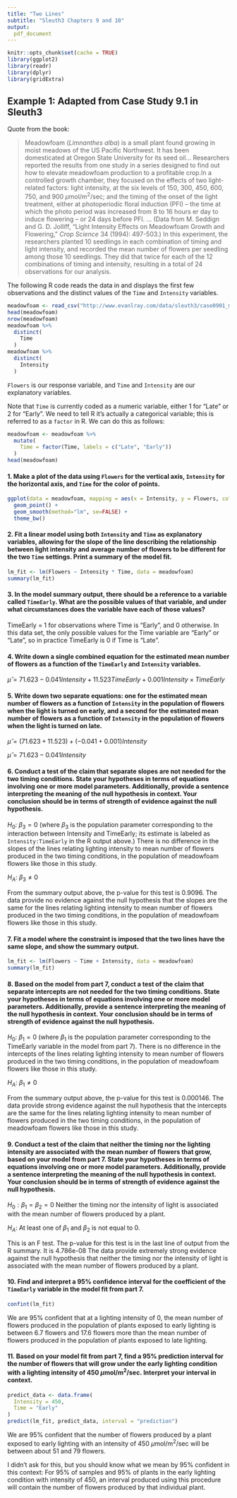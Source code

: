 ---
title: "Two Lines"
subtitle: "Sleuth3 Chapters 9 and 10"
output:
  pdf_document
---

```{r setup, include=FALSE}
knitr::opts_chunk$set(cache = TRUE)
library(ggplot2)
library(readr)
library(dplyr)
library(gridExtra)
```

## Example 1: Adapted from Case Study 9.1 in Sleuth3

Quote from the book:

> Meadowfoam (*Limnanthes alba*) is a small plant found growing in moist meadows of the US Pacific Northwest.  It has been domesticated at Oregon State University for its seed oil... Researchers reported the results from one study in a series designed to find out how to elevate meadowfoam production to a profitable crop.In a controlled growth chamber, they focused on the effects of two light-related factors: light intensity, at the six levels of 150, 300, 450, 600, 750, and 900 $\mu$mol/m$^2$/sec; and the timing of the onset of the light treatment, either at photoperiodic floral induction (PFI) -- the time at which the photo period was increased from 8 to 16 hours er day to induce flowering -- or 24 days before PFI. ... (Data from M. Seddign and G. D. Jolliff, "Light Intensity Effects on Meadowfoam Growth and Flowering," *Crop Science* 34 (1994): 497-503.)
In this experiment, the researchers planted 10 seedlings in each combination of timing and light intensity, and recorded the mean number of flowers per seedling among those 10 seedlings.  They did that twice for each of the 12 combinations of timing and intensity, resulting in a total of 24 observations for our analysis.

The following R code reads the data in and displays the first few observations and the distinct values of the `Time` and `Intensity` variables.

```{r, echo=FALSE, message=FALSE}
meadowfoam <- read_csv("http://www.evanlray.com/data/sleuth3/case0901_meadowfoam.csv")
head(meadowfoam)
nrow(meadowfoam)
meadowfoam %>%
  distinct(
    Time
  )
meadowfoam %>%
  distinct(
    Intensity
  )
```

`Flowers` is our response variable, and `Time` and `Intensity` are our explanatory variables.

Note that `Time` is currently coded as a numeric variable, either 1 for "Late" or 2 for "Early".  We need to tell R it's actually a categorical variable; this is referred to as a `factor` in R.  We can do this as follows:

```{r}
meadowfoam <- meadowfoam %>%
  mutate(
    Time = factor(Time, labels = c("Late", "Early"))
  )
head(meadowfoam)
```

#### 1. Make a plot of the data using `Flowers` for the vertical axis, `Intensity` for the horizontal axis, and `Time` for the color of points.

```{r fig.align='center'}
ggplot(data = meadowfoam, mapping = aes(x = Intensity, y = Flowers, color = Time)) +
  geom_point() + 
  geom_smooth(method="lm", se=FALSE) + 
  theme_bw()
```

#### 2. Fit a linear model using both `Intensity` and `Time` as explanatory variables, allowing for the slope of the line describing the relationship between light intensity and average number of flowers to be different for the two `Time` settings.  Print a summary of the model fit.

```{r}
lm_fit <- lm(Flowers ~ Intensity * Time, data = meadowfoam)
summary(lm_fit)
```

#### 3. In the model summary output, there should be a reference to a variable called `TimeEarly`.  What are the possible values of that variable, and under what circumstances does the variable have each of those values?

TimeEarly = 1 for observations where Time is "Early", and 0 otherwise.  In this data set, the only possible values for the Time variable are "Early" or "Late", so in practice TimeEarly is 0 if Time is "Late".

#### 4. Write down a single combined equation for the estimated mean number of flowers as a function of the `TimeEarly` and `Intensity` variables.

$\hat{\mu} = 71.623 - 0.041 Intensity + 11.523 TimeEarly + 0.001 Intensity \times TimeEarly$

#### 5. Write down two separate equations: one for the estimated mean number of flowers as a function of `Intensity` in the population of flowers when the light is turned on early, and a second for the estimated mean number of flowers as a function of `Intensity` in the population of flowers when the light is turned on late.

$\hat{\mu} = (71.623 + 11.523) + (- 0.041 + 0.001) Intensity$

$\hat{\mu} = 71.623 - 0.041 Intensity$

#### 6. Conduct a test of the claim that separate slopes are not needed for the two timing conditions.  State your hypotheses in terms of equations involving one or more model parameters.  Additionally, provide a sentence interpreting the meaning of the null hypothesis in context.  Your conclusion should be in terms of strength of evidence against the null hypothesis.

$H_0$: $\beta_3 = 0$ (where $\beta_3$ is the population parameter corresponding to the interaction between Intensity and TimeEarly; its estimate is labeled as `Intensity:TimeEarly` in the R output above.) There is no difference in the slopes of the lines relating lighting intensity to mean number of flowers produced in the two timing conditions, in the population of meadowfoam flowers like those in this study.

$H_A$: $\beta_3 \neq 0$

From the summary output above, the p-value for this test is 0.9096.  The data provide no evidence against the null hypothesis that the slopes are the same for the lines relating lighting intensity to mean number of flowers produced in the two timing conditions, in the population of meadowfoam flowers like those in this study.

#### 7. Fit a model where the constraint is imposed that the two lines have the same slope, and show the summary output.

```{r}
lm_fit <- lm(Flowers ~ Time + Intensity, data = meadowfoam)
summary(lm_fit)
```

#### 8. Based on the model from part 7, conduct a test of the claim that separate intercepts are not needed for the two timing conditions.  State your hypotheses in terms of equations involving one or more model parameters.  Additionally, provide a sentence interpreting the meaning of the null hypothesis in context.  Your conclusion should be in terms of strength of evidence against the null hypothesis.

$H_0$: $\beta_1 = 0$ (where $\beta_1$ is the population parameter corresponding to the TimeEarly variable in the model from part 7). There is no difference in the intercepts of the lines relating lighting intensity to mean number of flowers produced in the two timing conditions, in the population of meadowfoam flowers like those in this study.

$H_A$: $\beta_1 \neq 0$

From the summary output above, the p-value for this test is 0.000146.  The data provide strong evidence against the null hypothesis that the intercepts are the same for the lines relating lighting intensity to mean number of flowers produced in the two timing conditions, in the population of meadowfoam flowers like those in this study.

#### 9. Conduct a test of the claim that neither the timing nor the lighting intensity are associated with the mean number of flowers that grow, based on your model from part 7.  State your hypotheses in terms of equations involving one or more model parameters.  Additionally, provide a sentence interpreting the meaning of the null hypothesis in context.  Your conclusion should be in terms of strength of evidence against the null hypothesis.

$H_0: \beta_1 = \beta_2 = 0$ Neither the timing nor the intensity of light is associated with the mean number of flowers produced by a plant.

$H_A$: At least one of $\beta_1$ and $\beta_2$ is not equal to 0.

This is an F test.  The p-value for this test is in the last line of output from the R summary.  It is 4.786e-08  The data provide extremely strong evidence against the null hypothesis that neither the timing nor the intensity of light is associated with the mean number of flowers produced by a plant.

#### 10. Find and interpret a 95% confidence interval for the coefficient of the `TimeEarly` variable in the model fit from part 7.

```{r}
confint(lm_fit)
```

We are 95% confident that at a lighting intensity of 0, the mean number of flowers produced in the population of plants exposed to early lighting is between 6.7 flowers and 17.6 flowers more than the mean number of flowers produced in the population of plants exposed to late lighting.

#### 11. Based on your model fit from part 7, find a 95% prediction interval for the number of flowers that will grow under the early lighting condition with a lighting intensity of 450 $\mu$mol/m$^2$/sec.  Interpret your interval in context.

```{r}
predict_data <- data.frame(
  Intensity = 450,
  Time = "Early"
)
predict(lm_fit, predict_data, interval = "prediction")
```

We are 95% confident that the number of flowers produced by a plant exposed to early lighting with an intensity of 450 $\mu$mol/m$^2$/sec will be between about 51 and 79 flowers.

I didn't ask for this, but you should know what we mean by 95% confident in this context: For 95% of samples and 95% of plants in the early lighting condition with intensity of 450, an interval produced using this procedure will contain the number of flowers produced by that individual plant.